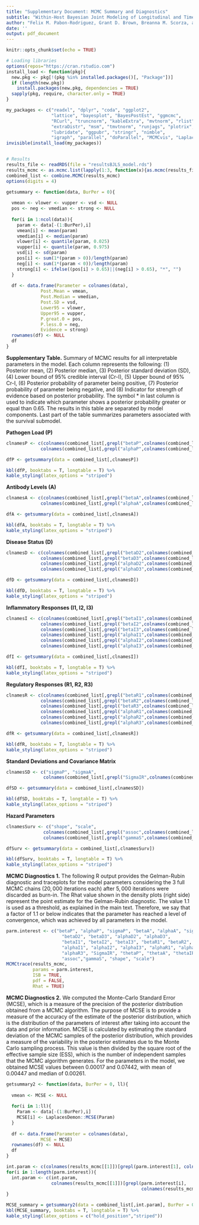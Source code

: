 ---
title: "Supplementary Document: MCMC Summary and Diagnostics"
subtitle: "Within-Host Bayesian Joint Modeling of Longitudinal and Time-to-Event Data of Leishmania Infection"
author: "Felix M. Pabon-Rodriguez, Grant D. Brown, Breanna M. Scorza, and Christine A. Petersen"
date: ''
output: pdf_document
---
 
```{r setup, include=FALSE}
knitr::opts_chunk$set(echo = TRUE)

# Loading libraries
options(repos="https://cran.rstudio.com")
install_load <- function(pkg){
  new.pkg <- pkg[!(pkg %in% installed.packages()[, "Package"])]
  if (length(new.pkg))
    install.packages(new.pkg, dependencies = TRUE)
  sapply(pkg, require, character.only = TRUE)
}

my_packages <- c("readxl", "dplyr", "coda", "ggplot2",
                 "lattice", "bayesplot", "BayesPostEst", "ggmcmc", 
                 "RCurl", "truncnorm", "kableExtra", "mvtnorm", "rlist", 
                 "extraDistr", "msm", "tmvtnorm", "runjags", "plotrix",
                 "lubridate", "ggpubr", "stringr", "nimble",
                 "igraph", "parallel", "doParallel", "MCMCvis", "LaplacesDemon")
invisible(install_load(my_packages))


# Results
results_file <- readRDS(file = "resultsBJLS_model.rds")
results_mcmc <- as.mcmc.list(lapply(1:3, function(x){as.mcmc(results_file[[x]])}))
combined_list <- combine.MCMC(results_mcmc)
options(digits = 4)
```

```{r, echo=FALSE}

getsummary <- function(data, BurPer = 0){
  
  vmean <- vlower <- vupper <- vsd <- NULL
  pos <- neg <- vmedian <- strong <- NULL
  
  for(i in 1:ncol(data)){
    param <- data[-(1:BurPer),i]
    vmean[i] <- mean(param)
    vmedian[i] <- median(param)
    vlower[i] <- quantile(param, 0.025)
    vupper[i] <- quantile(param, 0.975)
    vsd[i] <- sd(param) 
    pos[i] <- sum(1*(param > 0))/length(param)
    neg[i] <- sum(1*(param < 0))/length(param)
    strong[i] <- ifelse((pos[i] > 0.65)||(neg[i] > 0.65), "*", "")
  }
    
  df <- data.frame(Parameter = colnames(data),
             Post.Mean = vmean,
             Post.Median = vmedian,
             Post.SD = vsd,
             Lower95 = vlower,
             Upper95 = vupper,
             P.great.0 = pos,
             P.less.0 = neg,
             Evidence = strong)
  rownames(df) <- NULL
  df
}

```

**Supplementary Table.** Summary of MCMC results for all interpretable parameters in the model. Each column represents the following: (1) Posterior mean, (2) Posterior median, (3) Posterior standard deviation (SD), (4) Lower bound of 95% credible interval (Cr-I), (5) Upper bound of 95% Cr-I, (6) Posterior probability of parameter being positive, (7) Posterior probability of parameter being negative, and (8) Indicator for strength of evidence based on posterior probability. The symbol \* in last column is used to indicate which parameter shows a posterior probability greater or equal than 0.65. The results in this table are separated by model components. Last part of the table summarizes parameters associated with the survival submodel.

\vspace{0.5cm}

**Pathogen Load (P)**

```{r, echo=FALSE}

clnamesP <- c(colnames(combined_list[,grepl("betaP",colnames(combined_list))]),
             colnames(combined_list[,grepl("alphaP",colnames(combined_list))]))

dfP <- getsummary(data = combined_list[,clnamesP])

kbl(dfP, booktabs = T, longtable = T) %>%
kable_styling(latex_options = "striped")
```

\newpage

**Antibody Levels (A)**

```{r, echo=FALSE}

clnamesA <- c(colnames(combined_list[,grepl("betaA",colnames(combined_list))]),
             colnames(combined_list[,grepl("alphaA",colnames(combined_list))]))

dfA <- getsummary(data = combined_list[,clnamesA])

kbl(dfA, booktabs = T, longtable = T) %>%
kable_styling(latex_options = "striped")
```

\newpage

**Disease Status (D)**

```{r, echo=FALSE}

clnamesD <- c(colnames(combined_list[,grepl("betaD2",colnames(combined_list))]),
             colnames(combined_list[,grepl("betaD3",colnames(combined_list))]),
             colnames(combined_list[,grepl("alphaD2",colnames(combined_list))]),
             colnames(combined_list[,grepl("alphaD3",colnames(combined_list))]))

dfD <- getsummary(data = combined_list[,clnamesD])

kbl(dfD, booktabs = T, longtable = T) %>%
kable_styling(latex_options = "striped")
```

\newpage

**Inflammatory Responses (I1, I2, I3)**

```{r, echo=FALSE}

clnamesI <- c(colnames(combined_list[,grepl("betaI1",colnames(combined_list))]),
             colnames(combined_list[,grepl("betaI2",colnames(combined_list))]),
             colnames(combined_list[,grepl("betaI3",colnames(combined_list))]),
             colnames(combined_list[,grepl("alphaI1",colnames(combined_list))]),
             colnames(combined_list[,grepl("alphaI2",colnames(combined_list))]),
             colnames(combined_list[,grepl("alphaI3",colnames(combined_list))]))

dfI <- getsummary(data = combined_list[,clnamesI])

kbl(dfI, booktabs = T, longtable = T) %>%
kable_styling(latex_options = "striped")
```

\newpage

**Regulatory Responses (R1, R2, R3)**

```{r, echo=FALSE}

clnamesR <- c(colnames(combined_list[,grepl("betaR1",colnames(combined_list))]),
             colnames(combined_list[,grepl("betaR2",colnames(combined_list))]),
             colnames(combined_list[,grepl("betaR3",colnames(combined_list))]),
             colnames(combined_list[,grepl("alphaR1",colnames(combined_list))]),
             colnames(combined_list[,grepl("alphaR2",colnames(combined_list))]),
             colnames(combined_list[,grepl("alphaR3",colnames(combined_list))]))

dfR <- getsummary(data = combined_list[,clnamesR])

kbl(dfR, booktabs = T, longtable = T) %>%
kable_styling(latex_options = "striped")
```

\newpage

**Standard Deviations and Covariance Matrix**

```{r, echo=FALSE}

clnamesSD <- c("sigmaP", "sigmaA",
              colnames(combined_list[,grepl("SigmaIR",colnames(combined_list))]))

dfSD <- getsummary(data = combined_list[,clnamesSD])

kbl(dfSD, booktabs = T, longtable = T) %>%
kable_styling(latex_options = "striped")
```

\newpage

**Hazard Parameters**

```{r, echo=FALSE}

clnamesSurv <- c("shape", "scale",
              colnames(combined_list[,grepl("assoc",colnames(combined_list))]),
              colnames(combined_list[,grepl("gammaS",colnames(combined_list))]))

dfSurv <- getsummary(data = combined_list[,clnamesSurv])

kbl(dfSurv, booktabs = T, longtable = T) %>%
kable_styling(latex_options = "striped")
```

\newpage

**MCMC Diagnostics 1.** The following R output provides the Gelman-Rubin diagnostic and traceplots for the model parameters considering the $3$ full MCMC chains ($20,000$ iterations each) after $5,000$ iterations were discarded as burn-in. The Rhat value shown in the density plots (right side) represent the point estimate for the Gelman-Rubin diagnostic. The value $1.1$ is used as a threshold, as explained in the main text. Therefore, we say that a factor of $1.1$ or below indicates that the parameter has reached a level of convergence, which was achieved by all parameters in the model. 

```{r, echo=FALSE}
parm.interest <- c("betaP", "alphaP", "sigmaP", "betaA", "alphaA", "sigmaA", 
                     "betaD2", "betaD3", "alphaD2", "alphaD3",
                     "betaI1", "betaI2", "betaI3", "betaR1", "betaR2", "betaR3", 
                     "alphaI1", "alphaI2", "alphaI3", "alphaR1", "alphaR2", 
                     "alphaR3", "SigmaIR", "thetaP", "thetaA", "thetaIR",
                     "assoc","gammaS", "shape", "scale")
MCMCtrace(results_mcmc, 
          params = parm.interest,
          ISB = TRUE,
          pdf = FALSE,
          Rhat = TRUE)
```


\newpage

**MCMC Diagnostics 2.** We computed the Monte-Carlo Standard Error (MCSE), which is a measure of the precision of the posterior distribution obtained from a MCMC algorithm. The purpose of MCSE is to provide a measure of the accuracy of the estimate of the posterior distribution, which is the distribution of the parameters of interest after taking into account the data and prior information. MCSE is calculated by estimating the standard deviation of the MCMC samples of the posterior distribution, which provides a measure of the variability in the posterior estimates due to the Monte Carlo sampling process. This value is then divided by the square root of the effective sample size (ESS), which is the number of independent samples that the MCMC algorithm generates. For the parameters in the model, we obtained MCSE values between $0.00017$ and $0.07442$, with mean of $0.00447$ and median of $0.00261$.

```{r, echo=FALSE}
getsummary2 <- function(data, BurPer = 0, ll){
  
  vmean <- MCSE <- NULL
  
  for(i in 1:ll){
    Param <- data[-(1:BurPer),i]
    MCSE[i] <- LaplacesDemon::MCSE(Param)
  }
    
  df <- data.frame(Parameter = colnames(data),
             MCSE = MCSE)
  rownames(df) <- NULL
  df
}

int.param <- c(colnames(results_mcmc[[1]])[grepl(parm.interest[1], colnames(results_mcmc[[1]]))])
for(i in 1:length(parm.interest)){
  int.param <- c(int.param, 
                 colnames(results_mcmc[[1]])[grepl(parm.interest[i], 
                                                   colnames(results_mcmc[[1]]))])
}

MCSE_summary = getsummary2(data = combined_list[,int.param], BurPer = 0, ll = length(int.param))
kbl(MCSE_summary, booktabs = T, longtable = T) %>%
kable_styling(latex_options = c("hold_position","striped"))
```






